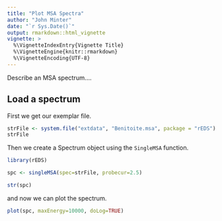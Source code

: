 ```yaml
---
title: "Plot MSA Spectra"
author: "John Minter"
date: "`r Sys.Date()`"
output: rmarkdown::html_vignette
vignette: >
  %\VignetteIndexEntry{Vignette Title}
  %\VignetteEngine{knitr::rmarkdown}
  %\VignetteEncoding{UTF-8}
---
```


Describe an MSA spectrum....


## Load a spectrum

First we get our exemplar file.

```r
strFile <- system.file("extdata", "Benitoite.msa", package = "rEDS")
strFile
```

Then we create a Spectrum object using the `SingleMSA` function.

```r
library(rEDS)

spc <- singleMSA(spec=strFile, probecur=2.5)

str(spc)
```

and now we can plot the spectrum.

```r

plot(spc, maxEnergy=10000, doLog=TRUE)

```

